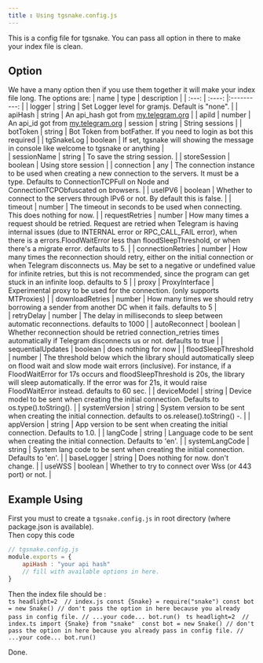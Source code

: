 ```yaml
--- 
title : Using tgsnake.config.js 
--- 
```


This is a config file for tgsnake. You can pass all option in there to make your index file is clean. 

## Option 
We have a many option then if you use them together it will make your index file long. The options are:
| name | type | description | 
| :---: | :----: |:----------: | 
| logger | string | Set Logger level for gramjs. Default is "none". | 
| apiHash | string | An api_hash got from [my.telegram.org](my.telegram.org) | 
| apiId | number | An api_id got from [my.telegram.org](my.telegram.org)
| session | string | String sessions | 
| botToken | string | Bot Token from botFather. If you need to login as bot this required | 
| tgSnakeLog | boolean | If set, tgsnake will showing the message in console like welcome to tgsnake or anything |  
| sessionName | string | To save the string session. | 
| storeSession | boolean | Using store session | 
| connection | any | The connection instance to be used when creating a new connection to the servers. It must be a type. Defaults to  ConnectionTCPFull on Node and ConnectionTCPObfuscated on browsers. | 
| useIPV6 | boolean | Whether to connect to the servers through IPv6 or not. By default this is false. | 
| timeout | number | The timeout in seconds to be used when connecting. This does nothing for now. | 
| requestRetries | number | How many times a request should be retried. Request are retried when Telegram is having internal issues (due to INTERNAL error or RPC_CALL_FAIL error), when there is a errors.FloodWaitError less than floodSleepThreshold, or when there's a migrate error. defaults to 5. | 
| connectionRetries | number | How many times the reconnection should retry, either on the initial connection or when Telegram disconnects us. May be set to a negative or undefined value for infinite retries, but this is not recommended, since the program can get stuck in an infinite loop. defaults to 5 | 
| proxy | ProxyInterface | Experimental proxy to be used for the connection. (only supports MTProxies) | 
| downloadRetries | number | How many times we should retry borrowing a sender from another DC when it fails. defaults to 5 |  
| retryDelay | number | The delay in milliseconds to sleep between automatic reconnections. defaults to 1000 | 
| autoReconnect | boolean | Whether reconnection should be retried connection_retries times automatically if Telegram disconnects us or not. defaults to true | 
| sequentialUpdates | boolean | does nothing for now | 
| floodSleepThreshold | number | The threshold below which the library should automatically sleep on flood wait and slow mode wait errors (inclusive). For instance, if a FloodWaitError for 17s occurs and floodSleepThreshold is 20s, the library will sleep automatically. If the error was for 21s, it would raise FloodWaitError instead. defaults to 60 sec. | 
| deviceModel | string | Device model to be sent when creating the initial connection. Defaults to os.type().toString(). | 
| systemVersion | string | System version to be sent when creating the initial connection. defaults to os.release().toString() -. | 
| appVersion | string | App version to be sent when creating the initial connection. Defaults to 1.0. | 
| langCode | string | Language code to be sent when creating the initial connection. Defaults to 'en'. |
| systemLangCode | string | System lang code to be sent when creating the initial connection. Defaults to 'en'. | 
| baseLogger | string | Does nothing for now. don't change. | 
| useWSS | boolean | Whether to try to connect over Wss (or 443 port) or not. |   

## Example Using 
First you must to create a `tgsnake.config.js` in root directory (where package.json is available).   
Then copy this code 
```js
// tgsnake.config.js
module.exports = {
    apiHash : "your api hash" 
    // fill with available options in here.
}
```

Then the index file should be :  
<TabGroup>
    <TabContent name="javascript">
    ```ts headlight=2 
    // index.js
    const {Snake} = require("snake")
    const bot = new Snake() // don't pass the option in here because you already pass in config file.
    // ...your code...
    bot.run()
    ```
    </TabContent>
    <TabContent name="typescript">
    ```ts headlight=2 
    // index.ts
    import {Snake} from "snake" 
    const bot = new Snake() // don't pass the option in here because you already pass in config file.
    // ...your code...
    bot.run()
    ```
    </TabContent>
</TabGroup> 

Done. 
